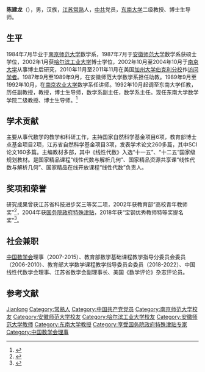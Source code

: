 {{Otheruses|other=名为陈建龙的其他人物|陈建龙}}
{{Infobox person
| 姓名       = 陈建龙
| 性别       = 男
| 出生日期   = {{birth year and age|1963|2}}<ref name=cjl>{{cite book zh|author=安徽师大英才录编委会|title=安徽师大英才录|date=1995年7月|location=香港|publisher=香港新世纪国际出版公司|isbn=962-547-003-4}}</ref>
| 出生地点   = {{PRC}}[[江苏省|江苏省]][[常熟市|常熟市]]<ref name=cjl/>
| 居住地     = [[南京市|南京市]]
| 国籍       = {{PRC}}
| 民族       = [[汉族|汉族]]
| 教育程度   = [[博士|博士]]
| 母校       = [[南京师范大学|南京师范大学]]<br />[[安徽师范大学|安徽师范大学]]<br />[[哈尔滨工业大学|哈尔滨工业大学]]
| 职业       = [[教授|教授]]
| 机构       = [[东南大学|东南大学]]
| 研究领域   = 代数学
| 政党       = {{CCP}}<ref name=cjl/>
| 获奖       = {{Awards|award=高校青年教师奖|year=2002年}}
}}
'''陈建龙'''（{{bd|1963年|2月}}），男，汉族，[[江苏|江苏]][[常熟|常熟]]人，[[中共|中共]]党员，[[东南大学|东南大学]]二级教授、博士生导师。

== 生平 ==
1984年7月毕业于[[南京师范大学|南京师范大学]]数学系，1987年7月于[[安徽师范大学|安徽师范大学]]数学系获硕士学位，2002年1月获[[哈尔滨工业大学|哈尔滨工业大学]]博士学位，2002年10月至2004年10月于[[南京大学|南京大学]]从事博士后研究，2010年11月至2011年11月在美国[[加州大学伯克利分校|加州大学伯克利分校]]作[[访问学者|访问学者]]。1987年9月至1989年9月，在安徽师范大学数学系担任助教。1989年9月至1992年10月，在[[南京农业大学|南京农业大学]]数学系任讲师。1992年10月起调至东南大学任教，历任副教授，教授，博士生导师，数学系副主任，数学系主任。现任东南大学数学学院二级教授、博士生导师。<ref>{{cite web|url=https://math.seu.edu.cn/cjl/list.htm|title=东南大学教师个人主页 陈建龙|accessdate=2020-11-04|publisher=东南大学}}</ref>

== 学术贡献 ==
主要从事代数学的教学和科研工作，主持国家自然科学基金项目6项，教育部博士点基金项目2项，江苏省自然科学基金项目3项，发表学术论文260多篇，其中SCI论文160多篇。主编教材多部，其中《线性代数》入选“十一五”、“十二五”国家级规划教材。是国家精品课程“线性代数与解析几何”、国家精品资源共享课“线性代数与解析几何”、国家精品在线开放课程“线性代数”负责人。

== 奖项和荣誉 ==
研究成果曾获江苏省科技进步奖三等奖二项，2002年获教育部“高校青年教师奖”<ref>{{cite web|url=http://old.moe.gov.cn/publicfiles/business/htmlfiles/moe/moe_256/200408/2656.html|title=获奖名单：2002年度“高校青年教师奖”获奖人选|accessdate=2020-11-04|publisher=中华人民共和国教育部}}</ref>，2004年获[[国务院政府特殊津贴|国务院政府特殊津贴]]，2018年获“宝钢优秀教师特等奖提名奖”<ref>{{cite news|url=https://math.seu.edu.cn/2018/1103/c15554a244759/page.htm|title=陈建龙教授获得2018年度宝钢优秀教师特等奖提名奖|date=2018-11-03|publisher=东南大学数学学院}}</ref>。

== 社会兼职 ==
[[中国数学会|中国数学会]]理事（2007-2015）、教育部数学基础课程教学指导分委员会委员（2006-2010）、教育部大学数学课程教学指导委员会委员（2018-2022）、中国线性代数学会理事、江苏省数学会副理事长、美国《数学评论》杂志评论员。

== 参考文献 ==
{{Reflist}}

{{Navboxes 
| title  = 陈建龙在[[中国数学会|中国数学会]]的职务
| list1  =
{{中国数学会第十届理事会}}
{{中国数学会第十一届理事会}}
}}

{{DEFAULTSORT:Chen陈}}
[[Category:陈姓|Jianlong]]
[[Category:常熟人|Category:常熟人]]
[[Category:中国共产党党员|Category:中国共产党党员]]
[[Category:南京师范大学校友|Category:南京师范大学校友]]
[[Category:安徽师范大学校友|Category:安徽师范大学校友]]
[[Category:哈尔滨工业大学校友|Category:哈尔滨工业大学校友]]
[[Category:安徽师范大学教师|Category:安徽师范大学教师]]
[[Category:东南大学教授|Category:东南大学教授]]
[[Category:享受国务院政府特殊津贴专家|Category:享受国务院政府特殊津贴专家]]
[[Category:中国数学会理事|Category:中国数学会理事]]